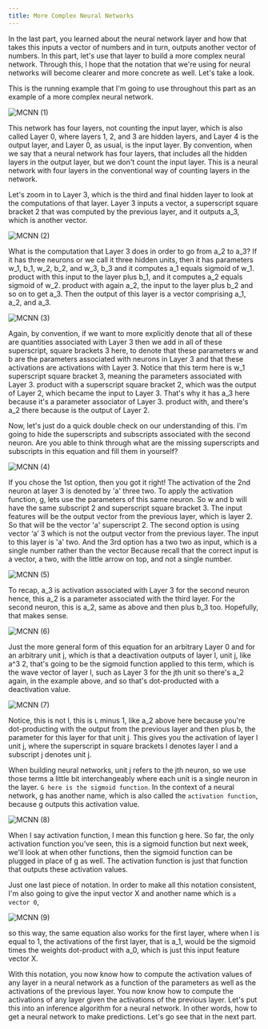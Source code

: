 ```yaml
---
title: More Complex Neural Networks
---
```



In the last part, you learned about the neural network layer and how that takes this inputs a vector of numbers and in turn, outputs another vector of numbers. In this part, let's use that layer to build a more complex neural network. Through this, I hope that the notation that we're using for neural networks will become clearer and more concrete as well. Let's take a look.

This is the running example that I'm going to use throughout this part as an example of a more complex neural network.

![MCNN (1)](/Algs/NNM/MCNN%20(1).png)

This network has four layers, not counting the input layer, which is also called Layer 0, where layers 1, 2, and 3 are hidden layers, and Layer 4 is the output layer, and Layer 0, as usual, is the input layer. By convention, when we say that a neural network has four layers, that includes all the hidden layers in the output layer, but we don't count the input layer. This is a neural network with four layers in the conventional way of counting layers in the network.

Let's zoom in to Layer 3, which is the third and final hidden layer to look at the computations of that layer. Layer 3 inputs a vector, a superscript square bracket 2 that was computed by the previous layer, and it outputs a_3, which is another vector.

![MCNN (2)](/Algs/NNM/MCNN%20(2).png)

What is the computation that Layer 3 does in order to go from a_2 to a_3? If it has three neurons or we call it three hidden units, then it has parameters w_1, b_1, w_2, b_2, and w_3, b_3 and it computes a_1 equals sigmoid of w_1. product with this input to the layer plus b_1, and it computes a_2 equals sigmoid of w_2. product with again a_2, the input to the layer plus b_2 and so on to get a_3. Then the output of this layer is a vector comprising a_1, a_2, and a_3.

![MCNN (3)](/Algs/NNM/MCNN%20(3).png)

Again, by convention, if we want to more explicitly denote that all of these are quantities associated with Layer 3 then we add in all of these superscript, square brackets 3 here, to denote that these parameters w and b are the parameters associated with neurons in Layer 3 and that these activations are activations with Layer 3. Notice that this term here is w_1 superscript square bracket 3, meaning the parameters associated with Layer 3. product with a superscript square bracket 2, which was the output of Layer 2, which became the input to Layer 3. That's why it has a_3 here because it's a parameter associator of Layer 3. product with, and there's a_2 there because is the output of Layer 2.

Now, let's just do a quick double check on our understanding of this. I'm going to hide the superscripts and subscripts associated with the second neuron. Are you able to think through what are the missing superscripts and subscripts in this equation and fill them in yourself?

![MCNN (4)](/Algs/NNM/MCNN%20(4).png)

If you chose the 1st option, then you got it right! The activation of the 2nd neuron at layer 3 is denoted by 'a' three two. To apply the activation function, g, lets use the parameters of this same neuron. So w and b will have the same subscript 2 and superscript square bracket 3. The input features will be the output vector from the previous layer, which is layer 2. So that will be the vector 'a' superscript 2. The second option is using vector ‘a’ 3 which is not the output vector from the previous layer. The input to this layer is 'a' two. And the 3rd option has a two two as input, which is a single number rather than the vector Because recall that the correct input is a vector, a two, with the little arrow on top, and not a single number.

![MCNN (5)](/Algs/NNM/MCNN%20(5).png)

To recap, a_3 is activation associated with Layer 3 for the second neuron hence, this a_2 is a parameter associated with the third layer. For the second neuron, this is a_2, same as above and then plus b_3 too. Hopefully, that makes sense.

![MCNN (6)](/Algs/NNM/MCNN%20(6).png)

Just the more general form of this equation for an arbitrary Layer 0 and for an arbitrary unit j, which is that a deactivation outputs of layer l, unit j, like a^3 2, that's going to be the sigmoid function applied to this term, which is the wave vector of layer l, such as Layer 3 for the jth unit so there's a_2 again, in the example above, and so that's dot-producted with a deactivation value.

![MCNN (7)](/Algs/NNM/MCNN%20(7).png)

Notice, this is not l, this is `L` minus 1, like a_2 above here because you're dot-producting with the output from the previous layer and then plus b, the parameter for this layer for that unit j. This gives you the activation of layer l unit j, where the superscript in square brackets l denotes layer l and a subscript j denotes unit j. 

When building neural networks, unit j refers to the jth neuron, so we use those terms a little bit interchangeably where each unit is a single neuron in the layer. `G here is the sigmoid function`. In the context of a neural network, g has another name, which is also called the `activation function`, because g outputs this activation value. 

![MCNN (8)](/Algs/NNM/MCNN%20(8).png)

When I say activation function, I mean this function g here. So far, the only activation function you've seen, this is a sigmoid function but next week, we'll look at when other functions, then the sigmoid function can be plugged in place of g as well. The activation function is just that function that outputs these activation values. 

Just one last piece of notation. In order to make all this notation consistent, I'm also going to give the input vector X and another name which is `a vector 0`,

![MCNN (9)](/Algs/NNM/MCNN%20(9).png)

so this way, the same equation also works for the first layer, where when l is equal to 1, the activations of the first layer, that is a_1, would be the sigmoid times the weights dot-product with a_0, which is just this input feature vector X. 

With this notation, you now know how to compute the activation values of any layer in a neural network as a function of the parameters as well as the activations of the previous layer. You now know how to compute the activations of any layer given the activations of the previous layer. Let's put this into an inference algorithm for a neural network. In other words, how to get a neural network to make predictions. Let's go see that in the next part.